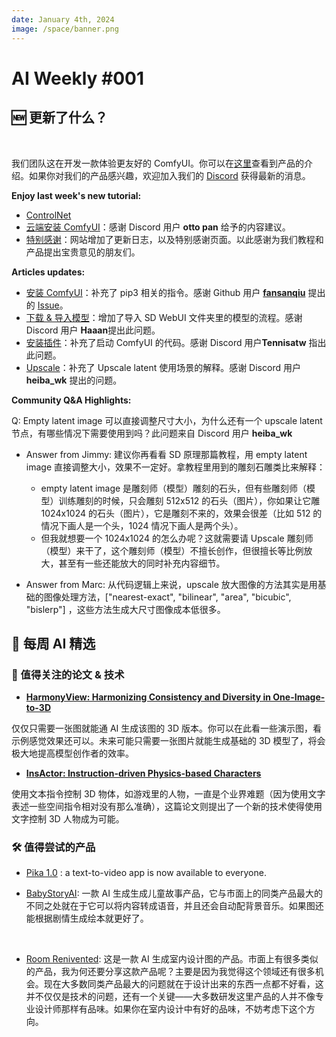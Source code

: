 ```yaml
---
date: January 4th, 2024
image: /space/banner.png
---
```


# AI Weekly #001


## 🆕 更新了什么？

<br/>
<PhotoProvider>
  <PhotoView src="/space/banner.png">
    <img src="/space/banner.png" alt="" />
  </PhotoView>
</PhotoProvider>

我们团队这在开发一款体验更友好的 ComfyUI。你可以在[这里](../space)查看到产品的介绍。如果你对我们的产品感兴趣，欢迎加入我们的 [Discord](https://discord.gg/xqB9VyEX) 获得最新的消息。

**Enjoy last week's new tutorial:**
- [ControlNet](https://www.comflowy.com/zh-CN/advanced/controlnet)
- [云端安装 ComfyUI](https://www.comflowy.com/zh-CN/preparation-for-study/optional/install-cloud)：感谢 Discord 用户 **otto pan** 给予的内容建议。
- [特别感谢](https://www.comflowy.com/special-thanks)：网站增加了更新日志，以及特别感谢页面。以此感谢为我们教程和产品提出宝贵意见的朋友们。

**Articles updates:** 
- [安装 ComfyUI](https://www.comflowy.com/zh-CN/preparation-for-study/install)：补充了 pip3 相关的指令。感谢 Github 用户 **[fansanqiu](https://github.com/fansanqiu)** 提出的 [Issue](https://github.com/6174/comflowy/issues/2)。
- [下载 & 导入模型](https://www.comflowy.com/zh-CN/preparation-for-study/model)：增加了导入 SD WebUI 文件夹里的模型的流程。感谢 Discord 用户 **Haaan**提出此问题。
- [安装插件](https://www.comflowy.com/zh-CN/preparation-for-study/optional/custom-nodes)：补充了启动 ComfyUI 的代码。感谢 Discord 用户**Tennisatw** 指出此问题。
- [Upscale](https://www.comflowy.com/zh-CN/advanced/upscale)：补充了 Upscale latent 使用场景的解释。感谢 Discord 用户 **heiba_wk** 提出的问题。

**Community Q&A Highlights:**

Q: Empty latent image 可以直接调整尺寸大小，为什么还有一个 upscale latent 节点，有哪些情况下需要使用到吗？此问题来自 Discord 用户 **heiba_wk**

* Answer from Jimmy: 建议你再看看 SD 原理那篇教程，用 empty latent image 直接调整大小，效果不一定好。拿教程里用到的雕刻石雕类比来解释：
  * empty latent image 是雕刻师（模型）雕刻的石头，但有些雕刻师（模型）训练雕刻的时候，只会雕刻 512x512 的石头（图片），你如果让它雕 1024x1024 的石头（图片），它是雕刻不来的，效果会很差（比如 512 的情况下画人是一个头，1024 情况下画人是两个头）。
  * 但我就想要一个 1024x1024 的怎么办呢？这就需要请 Upscale 雕刻师（模型）来干了，这个雕刻师（模型）不擅长创作，但很擅长等比例放大，甚至有一些还能放大的同时补充内容细节。

* Answer from Marc: 从代码逻辑上来说，upscale 放大图像的方法其实是用基础的图像处理方法，["nearest-exact", "bilinear", "area", "bicubic", "bislerp"] ，这些方法生成大尺寸图像成本低很多。

## 🤩 每周 AI 精选

### 📄 值得关注的论文 & 技术

* [**HarmonyView: Harmonizing Consistency and Diversity in One-Image-to-3D**](https://byeongjun-park.github.io/HarmonyView/)

仅仅只需要一张图就能通 AI 生成该图的 3D 版本。你可以在此看一些演示图，看示例感觉效果还可以。未来可能只需要一张图片就能生成基础的 3D 模型了，将会极大地提高模型创作者的效率。

* [**InsActor: Instruction-driven Physics-based Characters**](https://huggingface.co/papers/2312.17135)

使用文本指令控制 3D 物体，如游戏里的人物，一直是个业界难题（因为使用文字表述一些空间指令相对没有那么准确），这篇论文则提出了一个新的技术使得使用文字控制 3D 人物成为可能。

### 🛠️ 值得尝试的产品

* [Pika 1.0](https://pika.art/login) : a text-to-video app is now available to everyone. 

* [BabyStoryAI](https://babystoryai.com/): 一款 AI 生成生成儿童故事产品，它与市面上的同类产品最大的不同之处就在于它可以将内容转成语音，并且还会自动配背景音乐。如果图还能根据剧情生成绘本就更好了。

<br/>
<PhotoProvider>
  <PhotoView src="/blog/AI-weekly-001/001.jpeg">
    <img src="/blog/AI-weekly-001/001.jpeg" alt="" />
  </PhotoView>
</PhotoProvider>

* [Room Renivented](https://roomreinvented.com/): 这是一款 AI 生成室内设计图的产品。市面上有很多类似的产品，我为何还要分享这款产品呢？主要是因为我觉得这个领域还有很多机会。现在大多数同类产品最大的问题就在于设计出来的东西一点都不好看，这并不仅仅是技术的问题，还有一个关键——大多数研发这里产品的人并不像专业设计师那样有品味。如果你在室内设计中有好的品味，不妨考虑下这个方向。

<br/>
<PhotoProvider>
  <PhotoView src="/blog/AI-weekly-001/002.jpeg">
    <img src="/blog/AI-weekly-001/002.jpeg" alt="" />
  </PhotoView>
</PhotoProvider>

<Subscribe />